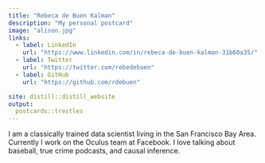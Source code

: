 ```yaml
---
title: "Rebeca de Buen Kalman"
description: "My personal postcard"
image: "alison.jpg"
links:
  - label: LinkedIn
    url: "https://www.linkedin.com/in/rebeca-de-buen-kalman-31b60a35/"
  - label: Twitter
    url: "https://twitter.com/rebedebuen"
  - label: GitHub
    url: "https://github.com/rdebuen"

site: distill::distill_website
output:
  postcards::trestles
---
```

 
I am a classically trained data scientist living in the San Francisco Bay Area. 
Currently I work on the Oculus team at Facebook. I love talking about baseball, 
true crime podcasts, and causal inference.
